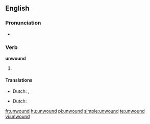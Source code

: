 ==English==

===Pronunciation===
* {{IPA|/ʌnˈwɑʊnd/}}

===Verb===
'''unwound'''

# {{past of|unwind}}

====Translations====
{{trans-top|past tense}}
* Dutch: {{t-|nl|wikkelde af}}, {{t-|nl|wikkelden af}}
{{trans-mid}}
{{trans-bottom}}

{{trans-top|past participle}}
* Dutch: {{t-|nl|afgewikkeld}}
{{trans-mid}}
{{trans-bottom}}

[[fr:unwound]]
[[hu:unwound]]
[[pl:unwound]]
[[simple:unwound]]
[[te:unwound]]
[[vi:unwound]]
